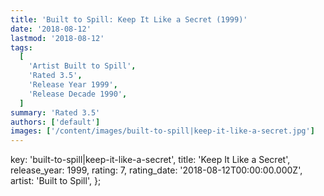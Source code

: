 ```yaml
---
title: 'Built to Spill: Keep It Like a Secret (1999)'
date: '2018-08-12'
lastmod: '2018-08-12'
tags:
  [
    'Artist Built to Spill',
    'Rated 3.5',
    'Release Year 1999',
    'Release Decade 1990',
  ]
summary: 'Rated 3.5'
authors: ['default']
images: ['/content/images/built-to-spill|keep-it-like-a-secret.jpg']
---
```


  key: 'built-to-spill|keep-it-like-a-secret',
  title: 'Keep It Like a Secret',
  release_year: 1999,
  rating: 7,
  rating_date: '2018-08-12T00:00:00.000Z',
  artist: 'Built to Spill',
};

<MusicRating data={data} />

